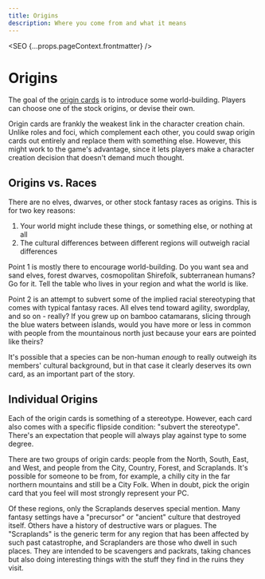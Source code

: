 ```yaml
---
title: Origins
description: Where you come from and what it means
---
```



<SEO {...props.pageContext.frontmatter} />

# Origins

The goal of the [origin cards](/tags/origin) is to introduce some world-building. Players can choose one of the stock origins, or devise their own.

Origin cards are frankly the weakest link in the character creation chain. Unlike roles and foci, which complement each other, you could swap origin cards out entirely and replace them with something else. However, this might work to the game's advantage, since it lets players make a character creation decision that doesn't demand much thought.

## Origins vs. Races

There are no elves, dwarves, or other stock fantasy races as origins. This is for two key reasons:

1. Your world might include these things, or something else, or nothing at all
2. The cultural differences between different regions will outweigh racial differences

Point 1 is mostly there to encourage world-building. Do you want sea and sand elves, forest dwarves, cosmopolitan Shirefolk, subterranean humans? Go for it. Tell the table who lives in your region and what the world is like.

Point 2 is an attempt to subvert some of the implied racial stereotyping that comes with typical fantasy races. All elves tend toward agility, swordplay, and so on - really? If you grew up on bamboo catamarans, slicing through the blue waters between islands, would you have more or less in common with people from the mountainous north just because your ears are pointed like theirs?

It's possible that a species can be non-human _enough_ to really outweigh its members' cultural background, but in that case it clearly deserves its own card, as an important part of the story.

## Individual Origins

Each of the origin cards is something of a stereotype. However, each card also comes with a specific flipside condition: "subvert the stereotype". There's an expectation that people will always play against type to some degree.

There are two groups of origin cards: people from the North, South, East, and West, and people from the City, Country, Forest, and Scraplands. It's possible for someone to be from, for example, a chilly city in the far northern mountains and still be a City Folk. When in doubt, pick the origin card that you feel will most strongly represent your PC.

Of these regions, only the Scraplands deserves special mention. Many fantasy settings have a "precursor" or "ancient" culture that destroyed itself. Others have a history of destructive wars or plagues. The "Scraplands" is the generic term for any region that has been affected by such past catastrophe, and Scraplanders are those who dwell in such places. They are intended to be scavengers and packrats, taking chances but also doing interesting things with the stuff they find in the ruins they visit.